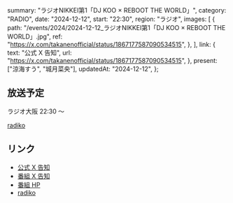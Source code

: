   summary: "ラジオNIKKEI第1「DJ KOO × REBOOT THE WORLD」",
  category: "RADIO",
  date: "2024-12-12",
  start: "22:30",
  region: "ラジオ",
  images: [
    {
      path: "/events/2024/2024-12-12_ラジオNIKKEI第1「DJ KOO × REBOOT THE WORLD」.jpg",
      ref: "https://x.com/takanenofficial/status/1867177587090534515",
    },
  ],
  link: {
    text: "公式 X 告知",
    url: "https://x.com/takanenofficial/status/1867177587090534515",
  },
  present: ["涼海すう", "城月菜央"],
  updatedAt: "2024-12-12",
};

## 放送予定

ラジオ大阪 22:30 〜

[radiko](https://radiko.jp/#RN1)

## リンク

- [公式 X 告知](https://x.com/takanenofficial/status/1867177587090534515)
- [番組 X 告知](https://x.com/DjkooReboot/status/1865293220386869747)
- [番組 HP](https://djkoo-rtw.com/)
- [radiko](https://radiko.jp/#RN1)
